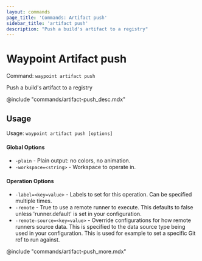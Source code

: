 ```yaml
---
layout: commands
page_title: 'Commands: Artifact push'
sidebar_title: 'artifact push'
description: "Push a build's artifact to a registry"
---
```


# Waypoint Artifact push

Command: `waypoint artifact push`

Push a build's artifact to a registry

@include "commands/artifact-push_desc.mdx"

## Usage

Usage: `waypoint artifact push [options]`

#### Global Options

- `-plain` - Plain output: no colors, no animation.
- `-workspace=<string>` - Workspace to operate in.

#### Operation Options

- `-label=<key=value>` - Labels to set for this operation. Can be specified multiple times.
- `-remote` - True to use a remote runner to execute. This defaults to false
  unless 'runner.default' is set in your configuration.
- `-remote-source=<key=value>` - Override configurations for how remote runners source data. This is specified to the data source type being used in your configuration. This is used for example to set a specific Git ref to run against.

@include "commands/artifact-push_more.mdx"
